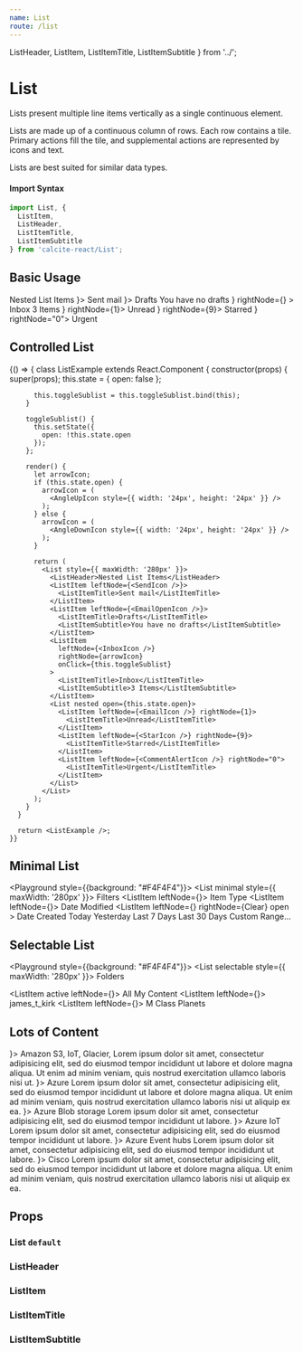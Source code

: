 ```yaml
---
name: List
route: /list
---
```



  ListHeader,
  ListItem,
  ListItemTitle,
  ListItemSubtitle
} from '../';





# List

Lists present multiple line items vertically as a single continuous element.

Lists are made up of a continuous column of rows. Each row contains a tile.
Primary actions fill the tile, and supplemental actions are represented by icons
and text.

Lists are best suited for similar data types.

#### Import Syntax

```js
import List, {
  ListItem,
  ListHeader,
  ListItemTitle,
  ListItemSubtitle
} from 'calcite-react/List';
``` 

## Basic Usage

<Playground>
  <List style={{ maxWidth: '280px' }}>
    <ListHeader>Nested List Items</ListHeader>
    <ListItem leftNode={<SendIcon />}>
      <ListItemTitle>Sent mail</ListItemTitle>
    </ListItem>
    <ListItem leftNode={<EmailOpenIcon />}>
      <ListItemTitle>Drafts</ListItemTitle>
      <ListItemSubtitle>You have no drafts</ListItemSubtitle>
    </ListItem>
    <ListItem
      leftNode={<InboxIcon />}
      rightNode={<AngleUpIcon style={{ width: '24px', height: '24px' }} />}
    >
      <ListItemTitle>Inbox</ListItemTitle>
      <ListItemSubtitle>3 Items</ListItemSubtitle>
    </ListItem>
    <List nested>
      <ListItem leftNode={<EmailIcon />} rightNode={1}>
        <ListItemTitle>Unread</ListItemTitle>
      </ListItem>
      <ListItem leftNode={<StarIcon />} rightNode={9}>
        <ListItemTitle>Starred</ListItemTitle>
      </ListItem>
      <ListItem leftNode={<CommentAlertIcon />} rightNode="0">
        <ListItemTitle>Urgent</ListItemTitle>
      </ListItem>
    </List>
  </List>
</Playground>

## Controlled List

<Playground>
  {() => {
      class ListExample extends React.Component {
        constructor(props) {
          super(props);
          this.state = {
            open: false
          };

          this.toggleSublist = this.toggleSublist.bind(this);
        }

        toggleSublist() {
          this.setState({
            open: !this.state.open
          });
        };

        render() {
          let arrowIcon;
          if (this.state.open) {
            arrowIcon = (
              <AngleUpIcon style={{ width: '24px', height: '24px' }} />
            );
          } else {
            arrowIcon = (
              <AngleDownIcon style={{ width: '24px', height: '24px' }} />
            );
          }

          return (
            <List style={{ maxWidth: '280px' }}>
              <ListHeader>Nested List Items</ListHeader>
              <ListItem leftNode={<SendIcon />}>
                <ListItemTitle>Sent mail</ListItemTitle>
              </ListItem>
              <ListItem leftNode={<EmailOpenIcon />}>
                <ListItemTitle>Drafts</ListItemTitle>
                <ListItemSubtitle>You have no drafts</ListItemSubtitle>
              </ListItem>
              <ListItem
                leftNode={<InboxIcon />}
                rightNode={arrowIcon}
                onClick={this.toggleSublist}
              >
                <ListItemTitle>Inbox</ListItemTitle>
                <ListItemSubtitle>3 Items</ListItemSubtitle>
              </ListItem>
              <List nested open={this.state.open}>
                <ListItem leftNode={<EmailIcon />} rightNode={1}>
                  <ListItemTitle>Unread</ListItemTitle>
                </ListItem>
                <ListItem leftNode={<StarIcon />} rightNode={9}>
                  <ListItemTitle>Starred</ListItemTitle>
                </ListItem>
                <ListItem leftNode={<CommentAlertIcon />} rightNode="0">
                  <ListItemTitle>Urgent</ListItemTitle>
                </ListItem>
              </List>
            </List>
          );
        }
      }

      return <ListExample />;
    }}

</Playground>

## Minimal List

<Playground style={{background: "#F4F4F4"}}>
  <List minimal style={{ maxWidth: '280px' }}>
    <ListHeader>Filters</ListHeader>
    <ListItem leftNode={<ChevronRightIcon size={16} />}>
      <ListItemTitle>Item Type</ListItemTitle>
    </ListItem>
    <ListItem leftNode={<ChevronRightIcon size={16} />}>
      <ListItemTitle>Date Modified</ListItemTitle>
    </ListItem>
    <ListItem
      leftNode={<ChevronDownIcon size={16} />}
      rightNode={<CalciteA>Clear</CalciteA>}
      open
    >
      <ListItemTitle>Date Created</ListItemTitle>
    </ListItem>
    <List minimal nested>
      <ListItem>
        <ListItemTitle>Today</ListItemTitle>
      </ListItem>
      <ListItem active>
        <ListItemTitle>Yesterday</ListItemTitle>
      </ListItem>
      <ListItem>
        <ListItemTitle>Last 7 Days</ListItemTitle>
      </ListItem>
      <ListItem>
        <ListItemTitle>Last 30 Days</ListItemTitle>
      </ListItem>
      <ListItem>
        <ListItemTitle>Custom Range...</ListItemTitle>
      </ListItem>
    </List>
  </List>
</Playground>

## Selectable List

<Playground style={{background: "#F4F4F4"}}>
  <List selectable style={{ maxWidth: '280px' }}>
    <ListHeader>Folders</ListHeader>
    <ListItem filterItem>
      <Search placeholder="Filter folders" />
    </ListItem>
    <ListItem active leftNode={<FolderOpenIcon size={16} />}>
      <ListItemTitle>All My Content</ListItemTitle>
    </ListItem>
    <ListItem leftNode={<HomeIcon size={16} />}>
      <ListItemTitle>james_t_kirk</ListItemTitle>
    </ListItem>
    <ListItem leftNode={<FolderIcon size={16} />}>
      <ListItemTitle>M Class Planets</ListItemTitle>
    </ListItem>
  </List>
</Playground>

## Lots of Content

<Playground>
  <List>
    <ListItem leftNode={<AmazonIcon />}>
      <ListItemTitle>Amazon</ListItemTitle>
      <ListItemSubtitle>
        S3, IoT, Glacier, Lorem ipsum dolor sit amet, consectetur adipisicing
        elit, sed do eiusmod tempor incididunt ut labore et dolore magna aliqua.
        Ut enim ad minim veniam, quis nostrud exercitation ullamco laboris nisi
        ut.
      </ListItemSubtitle>
    </ListItem>
    <ListItem leftNode={<AzureIcon />}>
      <ListItemTitle>Azure</ListItemTitle>
      <ListItemSubtitle>
        Lorem ipsum dolor sit amet, consectetur adipisicing elit, sed do eiusmod
        tempor incididunt ut labore et dolore magna aliqua. Ut enim ad minim
        veniam, quis nostrud exercitation ullamco laboris nisi ut aliquip ex ea.
      </ListItemSubtitle>
    </ListItem>
    <List nested>
      <ListItem leftNode={<ViewGridIcon />}>
        <ListItemTitle>Azure Blob storage</ListItemTitle>
        <ListItemSubtitle>
          Lorem ipsum dolor sit amet, consectetur adipisicing elit, sed do
          eiusmod tempor incididunt ut labore.
        </ListItemSubtitle>
      </ListItem>
      <ListItem leftNode={<LanConnectIcon />}>
        <ListItemTitle>Azure IoT</ListItemTitle>
        <ListItemSubtitle>
          Lorem ipsum dolor sit amet, consectetur adipisicing elit, sed do
          eiusmod tempor incididunt ut labore.
        </ListItemSubtitle>
      </ListItem>
      <ListItem leftNode={<VectorPolylineIcon />}>
        <ListItemTitle>Azure Event hubs</ListItemTitle>
        <ListItemSubtitle>
          Lorem ipsum dolor sit amet, consectetur adipisicing elit, sed do
          eiusmod tempor incididunt ut labore.
        </ListItemSubtitle>
      </ListItem>
    </List>
    <ListItem leftNode={<CiscoWebexIcon />}>
      <ListItemTitle>Cisco</ListItemTitle>
      <ListItemSubtitle>
        Lorem ipsum dolor sit amet, consectetur adipisicing elit, sed do eiusmod
        tempor incididunt ut labore et dolore magna aliqua. Ut enim ad minim
        veniam, quis nostrud exercitation ullamco laboris nisi ut aliquip ex ea.
      </ListItemSubtitle>
    </ListItem>
  </List>
</Playground>

## Props

### List `default`

<PropsTable of={List} />

### ListHeader

<PropsTable of={ListHeader} />

### ListItem

<PropsTable of={ListItem} />

### ListItemTitle

<PropsTable of={ListItemTitle} />

### ListItemSubtitle

<PropsTable of={ListItemSubtitle} />
